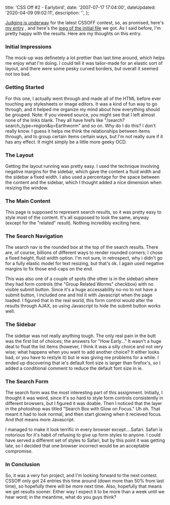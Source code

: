 

  title: 'CSS Off #2 - Earlybird',
  date: '2007-07-17 17:04:00',
  dateUpdated: '2020-04-09 09:02:11',
  description: '',
};

[Judging is underway](http://cssoff.com/2007/07/16/earlybird-judging-is-underway/trackback/) for the latest CSSOFF contest, so, as promised, here's [my entry](http://dtott.com/cssoff/earlybird/ 'my earlybird entry') , and here's the [jpeg of the initial file](http://dtott.com/thoughts/wp-content/uploads/earlybird.jpg 'Initial Earlybird File') we got. As I said before, I'm pretty happy with the results. Here are my thoughts on this entry.

### Initial Impressions

The mock-up was definetely a lot prettier than last time around, which helps me enjoy what I'm doing. I could tell it was tailor-made for an elastic sort of layout, and there were some pesky curved borders, but overall it seemed not too bad.

### Getting Started

For this one, I actually went through and made all of the HTML before ever touching any stylesheets or image editors. It was a kind of fun way to go through, and it helped me organize my mind about how everything should be grouped. Note: If you viewed source, you might see that I left almost none of the links blank. They all have hrefs like "/search?search_type=region&q=Earthworm" and so on. Why do I do this? I don't really know. I guess it helps me think the relationships between items through, and to group certain items certain ways, but I'm not really sure if it has any effect. It might simply be a little more geeky OCD.

### The Layout

Getting the layout running was pretty easy. I used the technique involving negative margins for the sidebar, which gave the content a fluid width and the sidebar a fixed width. I also used a percentage for the space between the content and the sidebar, which I thought added a nice dimension when resizing the window.

### The Main Content

This page is supposed to represent search results, so it was pretty easy to style most of the content. It's all supposed to look the same, anyway (except for the "related" result). Nothing incredibly exciting here.

### The Search Navigation

The search nav is the rounded box at the top of the search results. There are, of course, billions of different ways to render rounded corners; I chose a fixed height, fluid width option. I'm not sure, in retrospect, why i didn't go for a fully elastic model for text resizing, but that's ok. I again used negative margins to fix those end-caps on the end.

This was also one of a couple of spots (the other is in the sidebar) where they had form controls (the "Group Related Worms" checkbox) with no visible submit button. Since it's a huge accessability no-no to not have a submit button, I included one and hid it with Javascript when the page loaded. I figured that in the real world, this form control would alter the results through AJAX, so using Javascript to hide the submit button works well.

### The Sidebar

The sidebar was not really anything tough. The only real pain in the butt was the first list of choices; the answers for "How Early..." It wasn't a huge deal to float the list items (however, I think it was a silly choice and not very wise; what happens when you want to add another choice? It either looks bad, or you have to restyle it) but ie was giving me problems for a while. I ended up discovering that ie's default font size is larger than firefox's, so I added a conditional comment to reduce the default font size in ie.

### The Search Form

The search form was the most interesting part of this assignment. Initially, I thought it was weird, since it's so hard to style form controls consistently in different browsers, but I figured it was doable. Then I noticed that the layer in the photoshop was titled "Search Box with Glow on Focus." Uh oh. That meant it had to look normal, and then start glowing when it recieved focus. And _that_ means more Javascript.

I managed to make it look terrific in every browser except....Safari. Safari is notorious for it's habit of refusing to give up form styles to anyone. I could have served a different set of styles to Safari, but by this point it was getting late, so I decided that one browser incorrect would be an acceptable compromise.

### In Conclusion

So, it was a very fun project, and I'm looking forward to the next contest. CSSOff only got 24 entries this time around (down more than 50% from last time), so hopefully there will be more next time. Also, hopefully that means we get results sooner. Either way I expect it to be more than a week until we hear word; in the meantime, what do you guys think?
